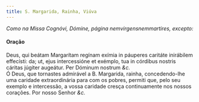 ```yaml
---
title: S. Margarida, Rainha, Viúva
---
```


<em>Como na Missa Cognóvi, Dómine, página nemvirgensnemmartires, excepto:</em>

<h4 class="text-center">Oração</h4>
<div class="container-fluid">
  <div class="row">
    <div class="col-6 dropcaps text-justify">
      Deus, qui beátam Margarítam regínam exímia in páuperes caritáte inirábilem
      effecísti: da; ut, ejus intercessióne et exémplo, tua in córdibus nostris
      cáritas júgiter augeátur. Per Dóminum nostrum <em>&c.</em>
    </div>
    <div class="col-6 dropcaps text-justify">
      Ó Deus, que tornastes admirável a B. Margarida, rainha, concedendo-lhe uma
      caridade extraordinária para com os pobres, permiti que, pelo seu exemplo
      e intercessão, a vossa caridade cresça continuamente nos nossos corações.
      Por nosso Senhor <em>&c.</em>
    </div>
  </div>
</div>
